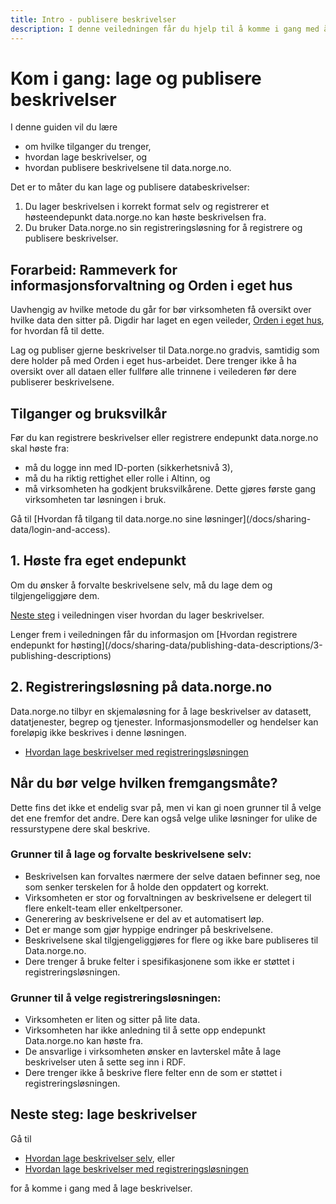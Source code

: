 ```yaml
---
title: Intro - publisere beskrivelser
description: I denne veiledningen får du hjelp til å komme i gang med å beskrive data og publisere beskrivelsen til data.norge.no.
---
```


# Kom i gang: lage og publisere beskrivelser

I denne guiden vil du lære

-   om hvilke tilganger du trenger,
-   hvordan lage beskrivelser, og
-   hvordan publisere beskrivelsene til data.norge.no.

<Divider />

Det er to måter du kan lage og publisere databeskrivelser:

1. Du lager beskrivelsen i korrekt format selv og registrerer et høsteendepunkt data.norge.no kan høste beskrivelsen fra.
2. Du bruker Data.norge.no sin registreringsløsning for å registrere og publisere beskrivelser.

## Forarbeid: Rammeverk for informasjonsforvaltning og Orden i eget hus

Uavhengig av hvilke metode du går for bør virksomheten få oversikt over hvilke data den sitter på. Digdir har laget en egen veileder, [Orden i eget hus](https://www.digdir.no/informasjonsforvaltning/veileder-orden-i-eget-hus/2716), for hvordan få til dette.

Lag og publiser gjerne beskrivelser til Data.norge.no gradvis, samtidig som dere holder på med Orden i eget hus-arbeidet. Dere trenger ikke å ha oversikt over all dataen eller fullføre alle trinnene i veilederen før dere publiserer beskrivelsene.

## Tilganger og bruksvilkår

Før du kan registrere beskrivelser eller registrere endepunkt data.norge.no skal høste fra:

-   må du logge inn med ID-porten (sikkerhetsnivå 3),
-   må du ha riktig rettighet eller rolle i Altinn, og
-   må virksomheten ha godkjent bruksvilkårene. Dette gjøres første gang virksomheten tar løsningen i bruk.

<Alert size='sm'>
    Gå til [Hvordan få tilgang til data.norge.no sine løsninger](/docs/sharing-data/login-and-access).
</Alert>

## 1. Høste fra eget endepunkt

Om du ønsker å forvalte beskrivelsene selv, må du lage dem og tilgjengeliggjøre dem.

[Neste steg](/docs/sharing-data/publishing-data-descriptions/1-creating-descriptions-self) i veiledningen viser hvordan du lager beskrivelser.

<Alert size='sm'>
    Lenger frem i veiledningen får du informasjon om [Hvordan registrere endepunkt for
    høsting](/docs/sharing-data/publishing-data-descriptions/3-publishing-descriptions)
</Alert>

## 2. Registreringsløsning på data.norge.no

Data.norge.no tilbyr en skjemaløsning for å lage beskrivelser av datasett, datatjenester, begrep og tjenester. Informasjonsmodeller og hendelser kan foreløpig ikke beskrives i denne løsningen.

-   [Hvordan lage beskrivelser med registreringsløsningen](/docs/sharing-data/publishing-data-descriptions/2-creating-descriptions-registration)

## Når du bør velge hvilken fremgangsmåte?

Dette fins det ikke et endelig svar på, men vi kan gi noen grunner til å velge det ene fremfor det andre. Dere kan også velge ulike løsninger for ulike de ressurstypene dere skal beskrive.

### Grunner til å lage og forvalte beskrivelsene selv:

-   Beskrivelsen kan forvaltes nærmere der selve dataen befinner seg, noe som senker terskelen for å holde den oppdatert og korrekt.
-   Virksomheten er stor og forvaltningen av beskrivelsene er delegert til flere enkelt-team eller enkeltpersoner.
-   Generering av beskrivelsene er del av et automatisert løp.
-   Det er mange som gjør hyppige endringer på beskrivelsene.
-   Beskrivelsene skal tilgjengeliggjøres for flere og ikke bare publiseres til Data.norge.no.
-   Dere trenger å bruke felter i spesifikasjonene som ikke er støttet i registreringsløsningen.

### Grunner til å velge registreringsløsningen:

-   Virksomheten er liten og sitter på lite data.
-   Virksomheten har ikke anledning til å sette opp endepunkt Data.norge.no kan høste fra.
-   De ansvarlige i virksomheten ønsker en lavterskel måte å lage beskrivelser uten å sette seg inn i RDF.
-   Dere trenger ikke å beskrive flere felter enn de som er støttet i registreringsløsningen.

## Neste steg: lage beskrivelser

Gå til

-   [Hvordan lage beskrivelser selv](/docs/sharing-data/publishing-data-descriptions/1-creating-descriptions-self), eller
-   [Hvordan lage beskrivelser med registreringsløsningen](/docs/sharing-data/publishing-data-descriptions/2-creating-descriptions-registration)

for å komme i gang med å lage beskrivelser.
